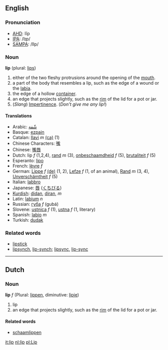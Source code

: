 ==English==
===Pronunciation===
*[[w:AHD|AHD]]: lĭp
*[[w:IPA|IPA]]: /lɪp/
*[[w:SAMPA|SAMPA]]: /lIp/

===Noun===
'''lip''' (plural: [[lips]])

# either of the two fleshy protrusions around the opening of the [[mouth]].
# a part of the body that resembles a lip, such as the edge of a wound or the [[labia]].
# the edge of a hollow [[container]].
# an edge that projects slightly, such as the [[rim]] of the lid for a pot or jar.
# (''Slang'') [[Impertinence]].  (''Don't give me any lip!'')

====Translations====
*Arabic: [[شّفة]]
*Basque: [[ezpain]]
*Catalan: [[llavi]] ''m'' [[:ca:llavi|(ca)]] (1)
*Chinese Characters: [[嘴]]
*Chinese: [[嘴唇]]
*Dutch: lip ''f'' (1,2,4), [[rand]] ''m'' (3), [[onbeschaamdheid]] ''f'' (5), [[brutaliteit]] ''f'' (5)
*Esperanto: [[lipo]]
*French: [[lèvre]] ''f''
*German: [[Lippe]] ''f'' [[:de:Lippe|(de)]] (1, 2), [[Lefze]] ''f'' (1, of an animal), [[Rand]] ''m'' (3, 4), [[Unverschämtheit]] ''f'' (5)
*Italian: [[labbro]]
*Japanese: [[唇]] ([[くちびる]])
*[[Kurdish]]: [[didan]], [[diran]], ''m''
*Latin: [[labium]] ''n''
*Russian: [[губа]] ''f'' (gubá)
*Slovene: [[ustnica]] ''f'' (1), [[ustna]] ''f'' (1, literary)
*Spanish: [[labio]] ''m''
*Turkish: [[dudak]]

===Related words===
*[[lipstick]]
*[[lipsynch]], [[lip-synch]]; [[lipsync]], [[lip-sync]]

----
==Dutch==
===Noun===
'''lip''' ''f'' (Plural: [[lippen]], diminutive: [[lipje]])

#lip
# an edge that projects slightly, such as the [[rim]] of the lid for a pot or jar.

====Related words====
*[[schaamlippen]]

[[it:lip]]
[[nl:lip]]
[[pl:Lip]]